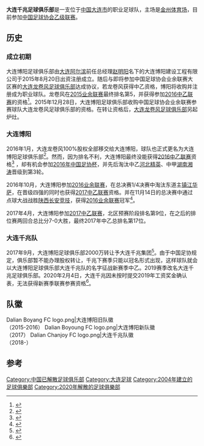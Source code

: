 {{Infobox football club 
|clubname = 大连千兆
|image    = Dalian Chanjoy FC logo.png
|fullname = 大连千兆足球俱乐部
|nickname = 
|founded  = {{Start date and years ago|df=yes|2004}}（业余）<br> {{Start date and years ago|df=yes|2015|08|20}}（职业）
|dissolved  = 2020年2月4日
|ground   = [[中国|中国]][[大连市|大连市]][[金州区|金州区]][[金州体育场|金州体育场]]
|capacity = 30,777
|chairman = 吕峰
|manager  = 
|league   = [[中国足球协会乙级联赛|中国足球协会乙级联赛]]
|season   = [[2019年中国足球乙级联赛|2019]]
|position = 中乙，第 12 名
|pattern_la1=
|pattern_b1=
|pattern_ra1=
|leftarm1=
|body1=
|rightarm1=
|shorts1=
|socks1=
|pattern_la2=
|pattern_b2=
|pattern_ra2=
|leftarm2=
|body2=
|rightarm2=
|shorts2=
|socks2=
}}
'''大连千兆足球俱乐部'''是一支位于[[中国|中国]][[大连市|大连市]]的职业足球队，主场是[[金州体育场|金州体育场]]，目前参加[[中国足球协会乙级联赛|中国足球协会乙级联赛]]。

==历史==

===成立初期===

大连博阳足球俱乐部由[[大连阿尔滨|大连阿尔滨]]前任总经理[[赵明阳|赵明阳]]名下的大连博阳建设工程有限公司于2015年8月20日出资注册成立。随后与即将参加中国足球协会业余联赛大区赛的[[大连龙卷风足球俱乐部|大连龙卷风足球俱乐部]]达成协议，若龙卷风获得中乙资格，博阳将收购并注册成为职业球队。龙卷风在[[2015年中国足球业余联赛|2015业余联赛]]最终排名第5，并获得参加[[2016年中国足球乙级联赛|2016中乙联赛]]的资格<ref>{{Cite web |url=http://www.fa.org.cn/bulletin/clb/2016-01-26/491718.html |title=关于2016年中乙联赛预报名情况的公示 |access-date=2016-12-15 |archive-url=https://web.archive.org/web/20160407155155/http://www.fa.org.cn/bulletin/clb/2016-01-26/491718.html |archive-date=2016-04-07 |dead-url=yes }}</ref>。2015年12月28日，大连博阳足球俱乐部收购中国足球协会业余联赛参赛球队大连龙卷风足球俱乐部的资格。在转让资格后，[[大连龙卷风足球俱乐部|大连龙卷风足球俱乐部]]另起炉灶。

===大连博阳===
2016年1月，大连龙卷风100%股权全部移交给大连博阳，球队也正式更名为大连博阳足球俱乐部<ref>{{Cite web |url=http://www.fa.org.cn/bulletin/other/2016-01-08/490658.html |title=关于大连龙卷风足球俱乐部有限公司主要股权转让并更名为大连博阳足球俱乐部有限公司的公示 |access-date=2017-10-24 |archive-url=https://web.archive.org/web/20171024153105/http://www.fa.org.cn/bulletin/other/2016-01-08/490658.html |archive-date=2017-10-24 |dead-url=yes }}</ref>。然而，因为排名不利，大连博阳最终没能获得[[2016年中国足球乙级联赛|2016中乙联赛]]资格<ref>{{Cite web |url=http://sports.163.com/16/0229/16/BH0NKAF800051C8L.html |title=足协公布16中乙参赛队名单 北理工在列博阳无缘 |access-date=2016-12-15 |archive-date=2019-06-08 |archive-url=https://web.archive.org/web/20190608160211/http://sports.163.com/16/0229/16/BH0NKAF800051C8L.html |dead-url=no }}</ref> ，却有机会参加[[2016年中国足协杯|2016年中国足协杯]]，并先后淘汰中乙[[河北精英|河北精英]]、中甲[[湖南湘涛|湖南湘涛]]晋级到第3轮。

2016年10月，大连博阳参加[[2016年中国足球协会业余联赛|2016业余联赛]]，在总决赛1/4决赛中淘汰东道主[[镇江华萨足球俱乐部|镇江华萨]]，在晋级四强的同时也获得[[2017年中国足球乙级联赛|2017中乙联赛]]资格。并在11月14日的总决赛中通过点球大战战胜[[陕西长安竞技|陕西长安竞技]]，获得[[2016年中国足球协会业余联赛|2016业余联赛]]冠军<ref>{{Cite web |url=http://sports.163.com/16/1114/16/C5RJRCBD00058780.html |title=业余联赛总决赛落幕 博阳携手长安楚风申梵冲乙 |accessdate=2016-12-15 |archive-date=2017-10-16 |archive-url=https://web.archive.org/web/20171016122535/http://sports.163.com/16/1114/16/C5RJRCBD00058780.html |dead-url=no }}</ref>。

2017年4月，大连博阳参加[[2017年中国足球乙级联赛|2017中乙联赛]]，北区预赛阶段排名第9位，在之后的排位赛两回合总比分7-0大胜{{le|上海申梵足球俱乐部|Shanghai Sunfun F.C.|上海申梵}}，最终2017年中乙总排名第17位。

===大连千兆队===
2017年9月，大连博阳足球俱乐部2000万转让予大连千兆集团<ref>{{Cite web |url=http://www.lesports.com/news/1505988626305.html |title=突发！大连博阳俱乐部2000万转让给千兆集团 |access-date=2017-10-24 |archive-date=2019-06-06 |archive-url=https://web.archive.org/web/20190606100139/http://www.lesports.com/news/1505988626305.html |dead-url=yes }}</ref>。由于中国足协规定，俱乐部暂不能办理股权转让，千兆下赛季只能以冠名形式出现，这样球队就会以大连博阳足球俱乐部大连千兆队的名字征战新赛季中乙。2019赛季改名大连千兆足球俱乐部。2020年2月4日，大连千兆因未按时提交2019年工资奖金确认表，无法获得新赛季联赛参赛资格<ref>{{cite news |title=中国足协：3支中甲6支中乙球队未提交工资奖金确认表 |url=http://sports.xinhuanet.com/c/2020-02/04/c_1125530560.htm |accessdate=2020-02-04 |archive-date=2020-10-01 |archive-url=https://web.archive.org/web/20201001222049/http://sports.xinhuanet.com/c/2020-02/04/c_1125530560.htm |dead-url=no }}</ref>。

==队徽==
<gallery>
Dalian Boyang FC logo.png|大连博阳旧队徽<br>（2015-2016）
Dalian Boyoung FC logo.png|大连博阳新队徽<br>（2017）
Dalian Chanjoy FC logo.png|大连千兆队徽<br>（2018-）
</gallery>

==参考==
{{Reflist}}

{{2018中乙}}
{{2018年中乙分类名单大连博阳}}

[[Category:中国已解散足球俱乐部|Category:中国已解散足球俱乐部]]
[[Category:大连足球|Category:大连足球]]
[[Category:2004年建立的足球俱樂部|Category:2004年建立的足球俱樂部]]
[[Category:2020年解散的足球俱樂部|Category:2020年解散的足球俱樂部]]